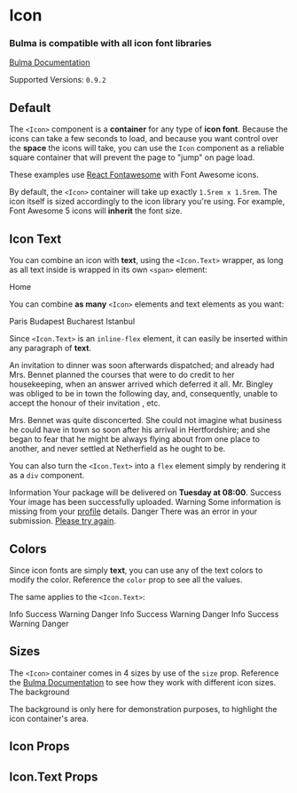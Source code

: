 


<Meta title="Elements/Icon" component={Icon} />

# Icon

### Bulma is compatible with **all icon font libraries**

[Bulma Documentation](https://bulma.io/documentation/elements/icon/)

Supported Versions: `0.9.2`

## Default

The `<Icon>` component is a **container** for any type of **icon font**. Because the icons can take a few seconds to load, and because you want control over the **space** the icons will take, you can use the `Icon` component as a reliable square container that will prevent the page to "jump" on page load.

These examples use [React Fontawesome](https://github.com/FortAwesome/react-fontawesome) with Font Awesome icons.

<Canvas>
  <Story name="Default">
    <Icon>
      <FontAwesomeIcon icon={faHome} />
    </Icon>
  </Story>
</Canvas>

By default, the `<Icon>` container will take up exactly `1.5rem x 1.5rem`. The icon itself is sized accordingly to the icon library you're using. For example, Font Awesome 5 icons will **inherit** the font size.

## Icon Text

You can combine an icon with **text**, using the `<Icon.Text>` wrapper, as long as all text inside is wrapped in its own `<span>` element:

<Canvas>
  <Story name="Icon Text">
    <Icon.Text>
      <Icon>
        <FontAwesomeIcon icon={faHome} />
      </Icon>
      <span>Home</span>
    </Icon.Text>
  </Story>
</Canvas>

You can combine **as many** `<Icon>` elements and text elements as you want:

<Canvas>
  <Story name="Icon Text Multiple">
    <Icon.Text>
      <Icon>
        <FontAwesomeIcon icon={faTrain} />
      </Icon>
      <span>Paris</span>
      <Icon>
        <FontAwesomeIcon icon={faArrowRight} />
      </Icon>
      <span>Budapest</span>
      <Icon>
        <FontAwesomeIcon icon={faArrowRight} />
      </Icon>
      <span>Bucharest</span>
      <Icon>
        <FontAwesomeIcon icon={faArrowRight} />
      </Icon>
      <span>Istanbul</span>
      <Icon>
        <FontAwesomeIcon icon={faFlagCheckered} />
      </Icon>
    </Icon.Text>
  </Story>
</Canvas>

Since `<Icon.Text>` is an `inline-flex` element, it can easily be inserted within any paragraph of **text**.

<Canvas>
  <Story name="Icon Text Paragraph">
    <Content>
      <p>
        An invitation to
        <Icon.Text>
          <Icon>
            <FontAwesomeIcon icon={faUtensils} />
          </Icon>
          <span>dinner</span>
        </Icon.Text>
        was soon afterwards dispatched; and already had Mrs. Bennet planned the courses that were to do credit to her housekeeping, when an answer arrived which deferred it all. Mr. Bingley was obliged to be in
        <Icon.Text>
          <Icon>
            <FontAwesomeIcon icon={faCity} />
          </Icon>
          <span>town</span>
        </Icon.Text>
        the following day, and, consequently, unable to accept the honour of their
        <Icon.Text>
          <Icon>
            <FontAwesomeIcon icon={faEnvelopeOpenText} />
          </Icon>
          <span>invitation</span>
        </Icon.Text>,
        etc.
      </p>
      <p>
        Mrs. Bennet was quite disconcerted. She could not imagine what business he could have in town so soon after his
        <Icon.Text>
          <Icon>
            <FontAwesomeIcon icon={faFlagCheckered} />
          </Icon>
          <span>arrival</span>
        </Icon.Text>
        in Hertfordshire; and she began to fear that he might be always
        <Icon.Text>
          <Icon>
            <FontAwesomeIcon icon={faPlaneDeparture} />
          </Icon>
          <span>flying</span>
        </Icon.Text>
        about from one place to another, and never settled at Netherfield as he ought to be.
      </p>
    </Content>
  </Story>
</Canvas>

You can also turn the `<Icon.Text>` into a `flex` element simply by rendering it as a `div` component.

<Canvas>
  <Story name="Icon Text Flex">
    <React.Fragment>
      <Icon.Text component="div">
        <Icon color="info">
          <FontAwesomeIcon icon={faInfoCircle} />
        </Icon>
        <span>Information</span>
      </Icon.Text>
      <Block>
        Your package will be delivered on <strong>Tuesday at 08:00</strong>.
      </Block>
      <Icon.Text component="div">
        <Icon color="success">
          <FontAwesomeIcon icon={faCheckSquare} />
        </Icon>
        <span>Success</span>
      </Icon.Text>
      <Block>
        Your image has been successfully uploaded.
      </Block>
      <Icon.Text component="div">
        <Icon color="warning">
          <FontAwesomeIcon icon={faExclamationTriangle} />
        </Icon>
        <span>Warning</span>
      </Icon.Text>
      <Block>
        Some information is missing from your <a href="#">profile</a> details.
      </Block>
      <Icon.Text component="div">
        <Icon color="danger">
          <FontAwesomeIcon icon={faBan} />
        </Icon>
        <span>Danger</span>
      </Icon.Text>
      <Block>
        There was an error in your submission. <a href="#">Please try again</a>.
      </Block>
    </React.Fragment>
  </Story>
</Canvas>

## Colors

Since icon fonts are simply **text**, you can use any of the text colors to modify the color. Reference the `color` prop to see all the values.

<Canvas>
  <Story name="Colors">
    <React.Fragment>
      <Block>
        <Icon color="info">
          <FontAwesomeIcon icon={faInfoCircle} />
        </Icon>
        <Icon color="success">
          <FontAwesomeIcon icon={faCheckSquare} />
        </Icon>
        <Icon color="warning">
          <FontAwesomeIcon icon={faExclamationTriangle} />
        </Icon>
        <Icon color="danger">
          <FontAwesomeIcon icon={faBan} />
        </Icon>
      </Block>
      <Block>
        <Icon color="info-light">
          <FontAwesomeIcon icon={faInfoCircle} />
        </Icon>
        <Icon color="success-light">
          <FontAwesomeIcon icon={faCheckSquare} />
        </Icon>
        <Icon color="warning-light">
          <FontAwesomeIcon icon={faExclamationTriangle} />
        </Icon>
        <Icon color="danger-light">
          <FontAwesomeIcon icon={faBan} />
        </Icon>
      </Block>
      <Block>
        <Icon color="info-dark">
          <FontAwesomeIcon icon={faInfoCircle} />
        </Icon>
        <Icon color="success-dark">
          <FontAwesomeIcon icon={faCheckSquare} />
        </Icon>
        <Icon color="warning-dark">
          <FontAwesomeIcon icon={faExclamationTriangle} />
        </Icon>
        <Icon color="danger-dark">
          <FontAwesomeIcon icon={faBan} />
        </Icon>
      </Block>
    </React.Fragment>
  </Story>
</Canvas>

The same applies to the `<Icon.Text>`:

<Canvas>
  <Story name="Icon Text Colors">
    <React.Fragment>
      <Block>
        <Icon.Text color="info">
          <Icon>
            <FontAwesomeIcon icon={faInfoCircle} />
          </Icon>
          <span>Info</span>
        </Icon.Text>
        <Icon.Text color="success">
          <Icon>
            <FontAwesomeIcon icon={faCheckSquare} />
          </Icon>
          <span>Success</span>
        </Icon.Text>
        <Icon.Text color="warning">
          <Icon>
            <FontAwesomeIcon icon={faExclamationTriangle} />
          </Icon>
          <span>Warning</span>
        </Icon.Text>
        <Icon.Text color="danger">
          <Icon>
            <FontAwesomeIcon icon={faBan} />
          </Icon>
          <span>Danger</span>
        </Icon.Text>
      </Block>
      <Block>
        <Icon.Text color="info-light">
          <Icon>
            <FontAwesomeIcon icon={faInfoCircle} />
          </Icon>
          <span>Info</span>
        </Icon.Text>
        <Icon.Text color="success-light">
          <Icon>
            <FontAwesomeIcon icon={faCheckSquare} />
          </Icon>
          <span>Success</span>
        </Icon.Text>
        <Icon.Text color="warning-light">
          <Icon>
            <FontAwesomeIcon icon={faExclamationTriangle} />
          </Icon>
          <span>Warning</span>
        </Icon.Text>
        <Icon.Text color="danger-light">
          <Icon>
            <FontAwesomeIcon icon={faBan} />
          </Icon>
          <span>Danger</span>
        </Icon.Text>
      </Block>
      <Block>
        <Icon.Text color="info-dark">
          <Icon>
            <FontAwesomeIcon icon={faInfoCircle} />
          </Icon>
          <span>Info</span>
        </Icon.Text>
        <Icon.Text color="success-dark">
          <Icon>
            <FontAwesomeIcon icon={faCheckSquare} />
          </Icon>
          <span>Success</span>
        </Icon.Text>
        <Icon.Text color="warning-dark">
          <Icon>
            <FontAwesomeIcon icon={faExclamationTriangle} />
          </Icon>
          <span>Warning</span>
        </Icon.Text>
        <Icon.Text color="danger-dark">
          <Icon>
            <FontAwesomeIcon icon={faBan} />
          </Icon>
          <span>Danger</span>
        </Icon.Text>
      </Block>
    </React.Fragment>
  </Story>
</Canvas>

## Sizes

The `<Icon>` container comes in 4 sizes by use of the `size` prop. Reference the [Bulma Documentation](https://bulma.io/documentation/elements/icon/#sizes) to see how they work with different icon sizes. The background

The background is only here for demonstration purposes, to highlight the icon container's area.

<Canvas>
  <Story name="Sizes">
    <React.Fragment>
      <Block>
        <Icon className="has-background-warning" size="small">
          <FontAwesomeIcon icon={faHome} />
        </Icon>
      </Block>
      <Block>
        <Icon className="has-background-warning" >
          <FontAwesomeIcon icon={faHome} />
        </Icon>
      </Block>
      <Block>
        <Icon className="has-background-warning" size="medium">
          <FontAwesomeIcon icon={faHome} />
        </Icon>
      </Block>
      <Block>
        <Icon className="has-background-warning" size="large">
          <FontAwesomeIcon icon={faHome} />
        </Icon>
      </Block>
    </React.Fragment>
  </Story>
</Canvas>

## Icon Props

<ArgsTable of={Icon} />

## Icon.Text Props

<ArgsTable of={Icon.Text} />
